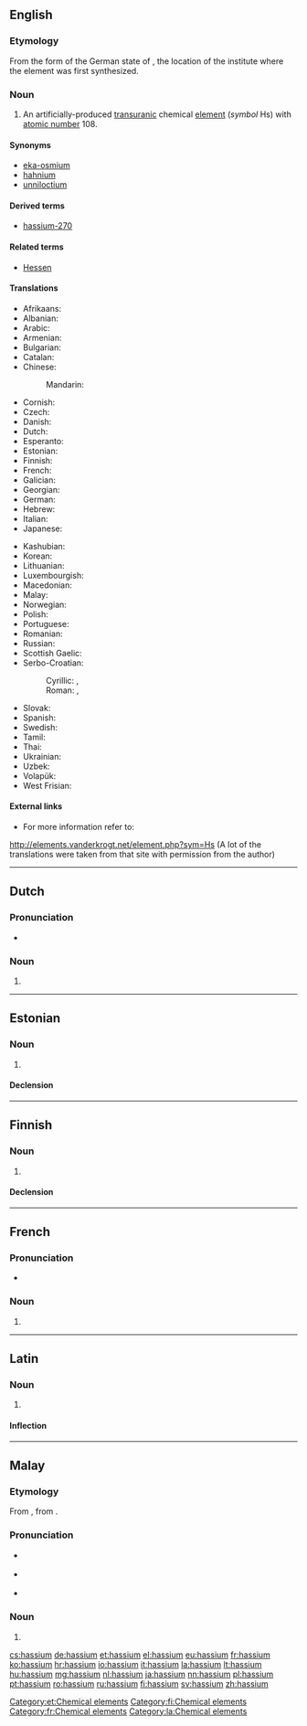 {{also|Hassium}}
==English==

{{elements|Hs|bohrium|Bh|meitnerium|Mt}}

===Etymology===
From the {{etyl|la}} form of the German state of {{w|Hessen}}, the location of the institute where the element was first synthesized.

===Noun===
{{en-noun|-}}
{{wikipedia}}

# An artificially-produced [[transuranic]] chemical [[element]] (''symbol'' Hs) with [[atomic number]] 108.

====Synonyms====
* [[eka-osmium]] {{qualifier|used before the element was discovered}}
* [[hahnium]] {{qualifier|a name proposed by the [[w:IUPAC|IUPAC]], but rejected; see also {{term|dubnium}}}}
* [[unniloctium]] {{qualifier|used before the element was officially named}}

====Derived terms====
* [[hassium-270]]

====Related terms====
* [[w:Hessen|Hessen]]

====Translations====
{{trans-top|chemical element with atomic number 108}}
* Afrikaans: {{t-|af|hassium}}
* Albanian: {{t-|sq|hasium}}
* Arabic: {{t-|ar|هسيوم|m|tr=hásyum}}
* Armenian: {{t-|hy|հասիում|tr=hasium}}
* Bulgarian: {{t-|bg|хасий|m|tr=khásij}}
* Catalan: {{t-|ca|hassi|m}}
* Chinese:
*: Mandarin: {{t|cmn|𨭆|tr=hēi}}
* Cornish: {{t-|kw|hassyum}}
* Czech: {{t+|cs|hassium|n}}
* Danish: {{t-|da|hassium}}
* Dutch: {{t+|nl|hassium|n}}
* Esperanto: {{t-|eo|hasio}}
* Estonian: {{t+|et|hassium}}
* Finnish: {{t+|fi|hassium}}
* French: {{t+|fr|hassium|m}}
* Galician: {{t+|gl|hassio}}
* Georgian: {{t-|ka|ჰასიუმი|tr=hasiumi|sc=Geor}}
* German: {{t+|de|Hassium|n}}
* Hebrew: {{t|he|הסיום|tr=hesyum}}
* Italian: {{t+|it|hassio|m}}
* Japanese: {{t+|ja|ハッシウム|tr=hasshiumu}}
{{trans-mid}}
* Kashubian: {{t-|csb|has}}
* Korean: {{t-|ko|하슘|tr=hasyum|sc=Hang}}
* Lithuanian: {{t+|lt|hasis}}
* Luxembourgish: {{t-|lb|Hassium}}
* Macedonian: {{t-|mk|хасиум|m|tr=hásium}}
* Malay: {{t-|ms|hassium}}
* Norwegian: {{t-|no|hassium}}
* Polish: {{t+|pl|has|m}}
* Portuguese: {{t+|pt|hássio|m}}
* Romanian: {{t+|ro|hassiu|n}}
* Russian: {{t+|ru|хассий|m|tr=khássij}}
* Scottish Gaelic: {{t-|gd|haisiam}}
* Serbo-Croatian:
*: Cyrillic: {{t|sh|хасиj|m|sc=Cyrl}}, {{t-|sh|хасиjум|m|sc=Cyrl}}
*: Roman: {{t|sh|hasij|m}}, {{t-|sh|hasijum|m}}
* Slovak: {{t-|sk|hassium}}
* Spanish: {{t+|es|hassio|m}}
* Swedish: {{t+|sv|hassium}}
* Tamil: {{t-|ta|ஹஸ்ஸியம்|tr=hassiyam}}
* Thai: {{t-|th|แฮลเชียม|tr=haessiam}}
* Ukrainian: {{t-|uk|хасiй|m|tr=khásij}}
* Uzbek: {{t-|uz|ганий|tr=ganii|sc=Cyrl}}
* Volapük: {{t-|vo|hasin}}
* West Frisian: {{t-|fy|hassium}}
{{trans-bottom}}

====External links====
* For more information refer to:
http://elements.vanderkrogt.net/element.php?sym=Hs
(A lot of the translations were taken from that site with permission from the author)

----

==Dutch==
{{wikipedia|lang=nl}}
{{elements|Hs|bohrium|Bh|meitnerium|Mt|lang=nl}}

===Pronunciation===
* {{audio|Nl-hassium.ogg|Audio}}

===Noun===
{{nl-noun|n|-|-}}

# {{l|en|hassium}}

----

==Estonian==

===Noun===
{{et-noun|hassiumi|hassiumi|par2=hassiumit}}

# {{l|en|hassium}}

====Declension====
{{et-decl-seminar|hassium}}
{{et-decl-redel|hassium}}

[[Category:et:Chemical elements]]

----

==Finnish==
{{wikipedia|lang=fi}}

===Noun===
{{fi-noun}}

# {{l|en|hassium}}

====Declension====
{{fi-decl-risti|hassium|i=0}}

[[Category:fi:Chemical elements]]

----

==French==

===Pronunciation===
* {{IPA|/ʔa.sjɔm/|lang=fr}}

===Noun===
{{fr-noun|m}}

# {{l|en|hassium}}

[[Category:fr:Chemical elements]]

----

==Latin==
{{wikipedia|lang=la}}

===Noun===
{{la-noun|hassium|hassii|hassiī|n|second}}

# {{l|en|hassium}}

====Inflection====
{{la-decl-2nd-N|hassi}}

[[Category:la:Chemical elements]]

----

==Malay==
{{wikipedia|lang=ms}}
{{elements|Hs|bohrium|Bh|meitnerium|Mt|lang=ms}}

===Etymology===
From {{etyl|en|ms}} {{term|hassium|lang=en}}, from {{etyl|la|ms}}.

===Pronunciation===
* {{a|Johor-Selangor}} {{IPA|/hasiom/|lang=ms}}
* {{a|Riau-Lingga}} {{IPA|/hasiʊm/|lang=ms}}
* {{rhymes|iom|jom|om|lang=ms}}

===Noun===
{{head|ms|noun}}

# {{l|en|hassium}}

[[cs:hassium]]
[[de:hassium]]
[[et:hassium]]
[[el:hassium]]
[[eu:hassium]]
[[fr:hassium]]
[[ko:hassium]]
[[hr:hassium]]
[[io:hassium]]
[[it:hassium]]
[[la:hassium]]
[[lt:hassium]]
[[hu:hassium]]
[[mg:hassium]]
[[nl:hassium]]
[[ja:hassium]]
[[nn:hassium]]
[[pl:hassium]]
[[pt:hassium]]
[[ro:hassium]]
[[ru:hassium]]
[[fi:hassium]]
[[sv:hassium]]
[[zh:hassium]]
